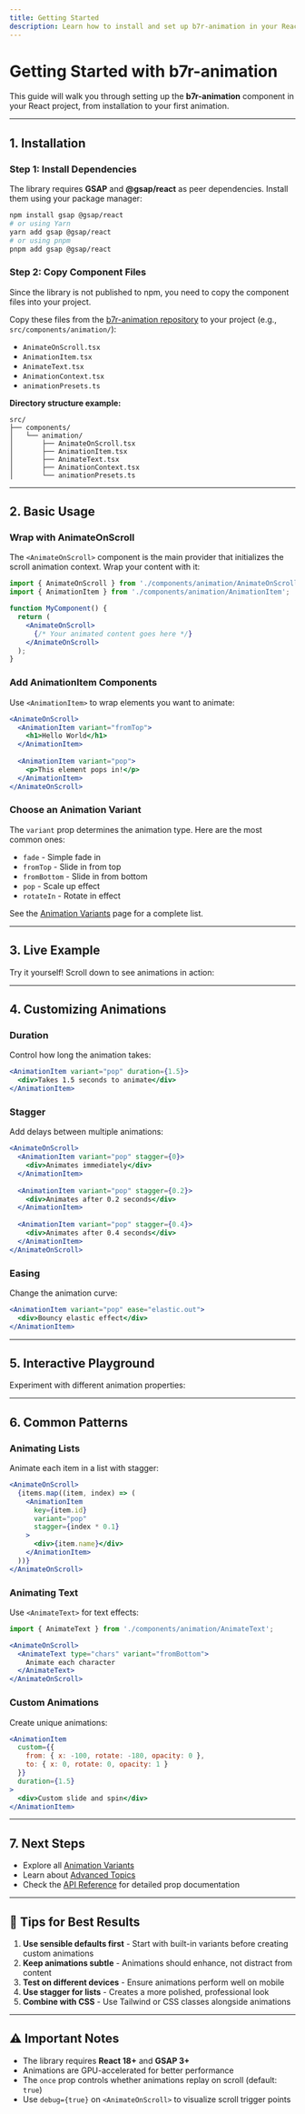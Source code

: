 ```yaml
---
title: Getting Started
description: Learn how to install and set up b7r-animation in your React project.
---
```



# Getting Started with b7r-animation

This guide will walk you through setting up the **b7r-animation** component in your React project, from installation to your first animation.

---

## 1. Installation

### Step 1: Install Dependencies

The library requires **GSAP** and **@gsap/react** as peer dependencies. Install them using your package manager:

```bash
npm install gsap @gsap/react
# or using Yarn
yarn add gsap @gsap/react
# or using pnpm
pnpm add gsap @gsap/react
```

### Step 2: Copy Component Files

Since the library is not published to npm, you need to copy the component files into your project.

Copy these files from the [b7r-animation repository](https://github.com/Alizelabd/b7r-animation) to your project (e.g., `src/components/animation/`):

- `AnimateOnScroll.tsx`
- `AnimationItem.tsx`
- `AnimateText.tsx`
- `AnimationContext.tsx`
- `animationPresets.ts`

**Directory structure example:**

```
src/
├── components/
│   └── animation/
│       ├── AnimateOnScroll.tsx
│       ├── AnimationItem.tsx
│       ├── AnimateText.tsx
│       ├── AnimationContext.tsx
│       └── animationPresets.ts
```

---

## 2. Basic Usage

### Wrap with AnimateOnScroll

The `<AnimateOnScroll>` component is the main provider that initializes the scroll animation context. Wrap your content with it:

```jsx
import { AnimateOnScroll } from './components/animation/AnimateOnScroll';
import { AnimationItem } from './components/animation/AnimationItem';

function MyComponent() {
  return (
    <AnimateOnScroll>
      {/* Your animated content goes here */}
    </AnimateOnScroll>
  );
}
```

### Add AnimationItem Components

Use `<AnimationItem>` to wrap elements you want to animate:

```jsx
<AnimateOnScroll>
  <AnimationItem variant="fromTop">
    <h1>Hello World</h1>
  </AnimationItem>
  
  <AnimationItem variant="pop">
    <p>This element pops in!</p>
  </AnimationItem>
</AnimateOnScroll>
```

### Choose an Animation Variant

The `variant` prop determines the animation type. Here are the most common ones:

- `fade` - Simple fade in
- `fromTop` - Slide in from top
- `fromBottom` - Slide in from bottom
- `pop` - Scale up effect
- `rotateIn` - Rotate in effect

See the [Animation Variants](./variants) page for a complete list.

---

## 3. Live Example

Try it yourself! Scroll down to see animations in action:

<BasicDemo />

---

## 4. Customizing Animations

### Duration

Control how long the animation takes:

```jsx
<AnimationItem variant="pop" duration={1.5}>
  <div>Takes 1.5 seconds to animate</div>
</AnimationItem>
```

### Stagger

Add delays between multiple animations:

```jsx
<AnimateOnScroll>
  <AnimationItem variant="pop" stagger={0}>
    <div>Animates immediately</div>
  </AnimationItem>
  
  <AnimationItem variant="pop" stagger={0.2}>
    <div>Animates after 0.2 seconds</div>
  </AnimationItem>
  
  <AnimationItem variant="pop" stagger={0.4}>
    <div>Animates after 0.4 seconds</div>
  </AnimationItem>
</AnimateOnScroll>
```

### Easing

Change the animation curve:

```jsx
<AnimationItem variant="pop" ease="elastic.out">
  <div>Bouncy elastic effect</div>
</AnimationItem>
```

---

## 5. Interactive Playground

Experiment with different animation properties:

<InteractivePlayground />

---

## 6. Common Patterns

### Animating Lists

Animate each item in a list with stagger:

```jsx
<AnimateOnScroll>
  {items.map((item, index) => (
    <AnimationItem
      key={item.id}
      variant="pop"
      stagger={index * 0.1}
    >
      <div>{item.name}</div>
    </AnimationItem>
  ))}
</AnimateOnScroll>
```

### Animating Text

Use `<AnimateText>` for text effects:

```jsx
import { AnimateText } from './components/animation/AnimateText';

<AnimateOnScroll>
  <AnimateText type="chars" variant="fromBottom">
    Animate each character
  </AnimateText>
</AnimateOnScroll>
```

### Custom Animations

Create unique animations:

```jsx
<AnimationItem
  custom={{
    from: { x: -100, rotate: -180, opacity: 0 },
    to: { x: 0, rotate: 0, opacity: 1 }
  }}
  duration={1.5}
>
  <div>Custom slide and spin</div>
</AnimationItem>
```

---

## 7. Next Steps

- Explore all [Animation Variants](./variants)
- Learn about [Advanced Topics](./advanced-topics)
- Check the [API Reference](./api-reference) for detailed prop documentation

---

## 🎯 Tips for Best Results

1. **Use sensible defaults first** - Start with built-in variants before creating custom animations
2. **Keep animations subtle** - Animations should enhance, not distract from content
3. **Test on different devices** - Ensure animations perform well on mobile
4. **Use stagger for lists** - Creates a more polished, professional look
5. **Combine with CSS** - Use Tailwind or CSS classes alongside animations

---

## ⚠️ Important Notes

- The library requires **React 18+** and **GSAP 3+**
- Animations are GPU-accelerated for better performance
- The `once` prop controls whether animations replay on scroll (default: `true`)
- Use `debug={true}` on `<AnimateOnScroll>` to visualize scroll trigger points
